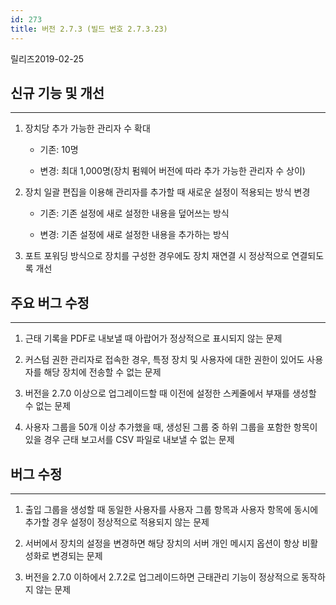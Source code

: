 ```yaml
---
id: 273
title: 버전 2.7.3 (빌드 번호 2.7.3.23)
---
```


릴리즈<Separator/>2019-02-25

## 신규 기능 및 개선

---

1. 장치당 추가 가능한 관리자 수 확대

    * 기존: 10명

    * 변경: 최대 1,000명(장치 펌웨어 버전에 따라 추가 가능한 관리자 수 상이)

1. 장치 일괄 편집을 이용해 관리자를 추가할 때 새로운 설정이 적용되는 방식 변경

    * 기존: 기존 설정에 새로 설정한 내용을 덮어쓰는 방식

    * 변경: 기존 설정에 새로 설정한 내용을 추가하는 방식

1. 포트 포워딩 방식으로 장치를 구성한 경우에도 장치 재연결 시 정상적으로 연결되도록 개선

## 주요 버그 수정

---

1. 근태 기록을 PDF로 내보낼 때 아랍어가 정상적으로 표시되지 않는 문제

1. 커스텀 권한 관리자로 접속한 경우, 특정 장치 및 사용자에 대한 권한이 있어도 사용자를 해당 장치에 전송할 수 없는 문제

1. 버전을 2.7.0 이상으로 업그레이드할 때 이전에 설정한 스케줄에서 부재를 생성할 수 없는 문제

1. 사용자 그룹을 50개 이상 추가했을 때, 생성된 그룹 중 하위 그룹을 포함한 항목이 있을 경우 근태 보고서를 CSV 파일로 내보낼 수 없는 문제

## 버그 수정

---

1. 출입 그룹을 생성할 때 동일한 사용자를 사용자 그룹 항목과 사용자 항목에 동시에 추가할 경우 설정이 정상적으로 적용되지 않는 문제

1. 서버에서 장치의 설정을 변경하면 해당 장치의 서버 개인 메시지 옵션이 항상 비활성화로 변경되는 문제

1. 버전을 2.7.0 이하에서 2.7.2로 업그레이드하면 근태관리 기능이 정상적으로 동작하지 않는 문제